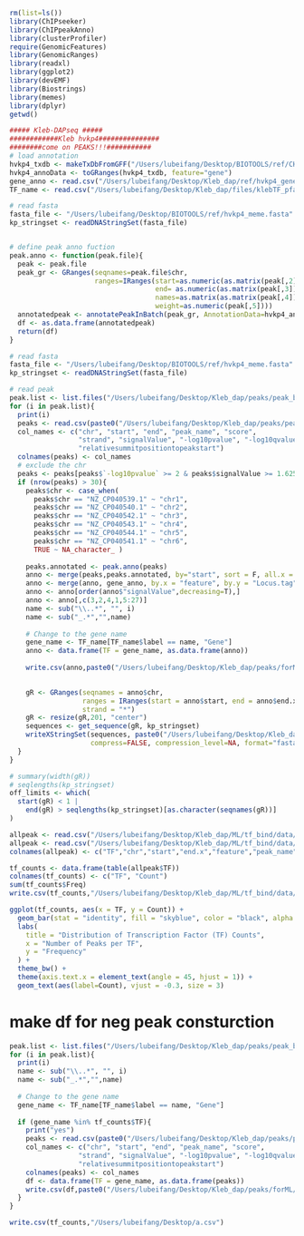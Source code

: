 ```R
rm(list=ls())
library(ChIPseeker)
library(ChIPpeakAnno)
library(clusterProfiler)
require(GenomicFeatures)
library(GenomicRanges)
library(readxl)
library(ggplot2)
library(devEMF)
library(Biostrings)
library(memes)
library(dplyr)
getwd()

##### Kleb-DAPseq #####
############Kleb hvkp4###############
########come on PEAKS!!!###########
# load annotation
hvkp4_txdb <- makeTxDbFromGFF("/Users/lubeifang/Desktop/BIOTOOLS/ref/CHIPPEAKANNO/hvkp4.gff")
hvkp4_annoData <- toGRanges(hvkp4_txdb, feature="gene")
gene_anno <- read.csv("/Users/lubeifang/Desktop/Kleb_dap/ref/hvkp4_geneanno0531.csv")
TF_name <- read.csv("/Users/lubeifang/Desktop/Kleb_dap/files/klebTF_pfam.csv")

# read fasta
fasta_file <- "/Users/lubeifang/Desktop/BIOTOOLS/ref/hvkp4_meme.fasta"
kp_stringset <- readDNAStringSet(fasta_file)


# define peak anno fuction
peak.anno <- function(peak.file){
  peak <- peak.file
  peak_gr <- GRanges(seqnames=peak.file$chr,
                     ranges=IRanges(start=as.numeric(as.matrix(peak[,2])),
                                    end= as.numeric(as.matrix(peak[,3])),
                                    names=as.matrix(as.matrix(peak[,4])),
                                    weight=as.numeric(peak[,5])))
  annotatedpeak <- annotatePeakInBatch(peak_gr, AnnotationData=hvkp4_annoData)
  df <- as.data.frame(annotatedpeak)
  return(df)
}

# read fasta
fasta_file <- "/Users/lubeifang/Desktop/BIOTOOLS/ref/hvkp4_meme.fasta"
kp_stringset <- readDNAStringSet(fasta_file)

# read peak
peak.list <- list.files("/Users/lubeifang/Desktop/Kleb_dap/peaks/peak_bed/")
for (i in peak.list){
  print(i)
  peaks <- read.csv(paste0("/Users/lubeifang/Desktop/Kleb_dap/peaks/peak_bed/",i),sep = "\t", header = F)
  col_names <- c("chr", "start", "end", "peak_name", "score",
                 "strand", "signalValue", "-log10pvalue", "-log10qvalue", 
                 "relativesummitpositiontopeakstart")
  colnames(peaks) <- col_names
  # exclude the chr
  peaks <- peaks[peaks$`-log10pvalue` >= 2 & peaks$signalValue >= 1.625,]
  if (nrow(peaks) > 30){
    peaks$chr <- case_when(
      peaks$chr == "NZ_CP040539.1" ~ "chr1",
      peaks$chr == "NZ_CP040540.1" ~ "chr2",
      peaks$chr == "NZ_CP040542.1" ~ "chr3",
      peaks$chr == "NZ_CP040543.1" ~ "chr4",
      peaks$chr == "NZ_CP040544.1" ~ "chr5",
      peaks$chr == "NZ_CP040541.1" ~ "chr6",
      TRUE ~ NA_character_ )
    
    peaks.annotated <- peak.anno(peaks)
    anno <- merge(peaks,peaks.annotated, by="start", sort = F, all.x = T)
    anno <- merge(anno, gene_anno, by.x = "feature", by.y = "Locus.tag",all.x=T)
    anno <- anno[order(anno$"signalValue",decreasing=T),]
    anno <- anno[,c(3,2,4,1,5:27)]
    name <- sub("\\..*", "", i)
    name <- sub("_.*","",name)
    
    # Change to the gene name
    gene_name <- TF_name[TF_name$label == name, "Gene"]
    anno <- data.frame(TF = gene_name, as.data.frame(anno))
    
    write.csv(anno,paste0("/Users/lubeifang/Desktop/Kleb_dap/peaks/forML/test/",gene_name,".csv"),row.names = F)
  

    gR <- GRanges(seqnames = anno$chr,
                  ranges = IRanges(start = anno$start, end = anno$end.x),
                  strand = "*")
    gR <- resize(gR,201, "center")
    sequences <- get_sequence(gR, kp_stringset)
    writeXStringSet(sequences, paste0("/Users/lubeifang/Desktop/Kleb_dap/ML/tf_bind/data/Trail3/",gene_name,".fasta"), append=FALSE,
                    compress=FALSE, compression_level=NA, format="fasta")
  }
}

# summary(width(gR))
# seqlengths(kp_stringset)
off_limits <- which(
  start(gR) < 1 |
    end(gR) > seqlengths(kp_stringset)[as.character(seqnames(gR))]
)
```

```r
allpeak <- read.csv("/Users/lubeifang/Desktop/Kleb_dap/ML/tf_bind/data/Trail2_p3n30/allpeak_p3n30.csv",header = F)
allpeak <- read.csv("/Users/lubeifang/Desktop/Kleb_dap/ML/tf_bind/data/Trail3/allpeak_96TF.csv",header = F)
colnames(allpeak) <- c("TF","chr","start","end.x","feature","peak_name","int..10.log10qvalue.","strand.x","enrichment","X.log10pvalue","X.log10qvalue","relativesummitpositiontopeakstart","seqnames","end.y","width","strand.y","weight","peak","start_position","end_position","feature_strand","insideFeature","distancetoFeature","shortestDistance","fromOverlappingOrNearest","Name","Symbol","Protein.accession")

tf_counts <- data.frame(table(allpeak$TF))
colnames(tf_counts) <- c("TF", "Count")  
sum(tf_counts$Freq)
write.csv(tf_counts,"/Users/lubeifang/Desktop/Kleb_dap/ML/tf_bind/data/Trail3/tf_list.csv")

ggplot(tf_counts, aes(x = TF, y = Count)) +
  geom_bar(stat = "identity", fill = "skyblue", color = "black", alpha = 0.7) +
  labs(
    title = "Distribution of Transcription Factor (TF) Counts",
    x = "Number of Peaks per TF",
    y = "Frequency"
  ) +
  theme_bw() +
  theme(axis.text.x = element_text(angle = 45, hjust = 1)) +
  geom_text(aes(label=Count), vjust = -0.3, size = 3)


```


# make df for neg peak consturction
```r
peak.list <- list.files("/Users/lubeifang/Desktop/Kleb_dap/peaks/peak_bed/")
for (i in peak.list){
  print(i)
  name <- sub("\\..*", "", i)
  name <- sub("_.*","",name)
    
  # Change to the gene name
  gene_name <- TF_name[TF_name$label == name, "Gene"]
  
  if (gene_name %in% tf_counts$TF){
    print("yes")
    peaks <- read.csv(paste0("/Users/lubeifang/Desktop/Kleb_dap/peaks/peak_bed/",i),sep = "\t", header = F)
    col_names <- c("chr", "start", "end", "peak_name", "score",
                 "strand", "signalValue", "-log10pvalue", "-log10qvalue", 
                 "relativesummitpositiontopeakstart")
    colnames(peaks) <- col_names
    df <- data.frame(TF = gene_name, as.data.frame(peaks))
    write.csv(df,paste0("/Users/lubeifang/Desktop/Kleb_dap/peaks/forML/allpeak_27TF/",gene_name,".csv"),row.names = F)
  }
}

write.csv(tf_counts,"/Users/lubeifang/Desktop/a.csv")
```
